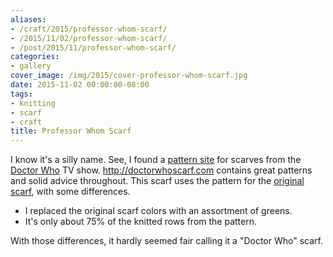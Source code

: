 ```yaml
---
aliases:
- /craft/2015/professor-whom-scarf/
- /2015/11/02/professor-whom-scarf/
- /post/2015/11/professor-whom-scarf/
categories:
- gallery
cover_image: /img/2015/cover-professor-whom-scarf.jpg
date: 2015-11-02 00:00:00-08:00
tags:
- knitting
- scarf
- craft
title: Professor Whom Scarf
---
```


[pattern site]: http://doctorwhoscarf.com
[Doctor Who]: https://en.wikipedia.org/wiki/Doctor_Who
[original scarf]: http://www.doctorwhoscarf.com/s12.html
I know it's a silly name. See, I found a [pattern site][] for scarves from the [Doctor Who][]
TV show. http://doctorwhoscarf.com contains great patterns and solid advice throughout. This
scarf uses the pattern for the [original scarf][], with some differences.
<!--more-->

* I replaced the original scarf colors with an assortment of greens.
* It's only about 75% of the knitted rows from the pattern.

With those differences, it hardly seemed fair calling it a "Doctor Who" scarf.
